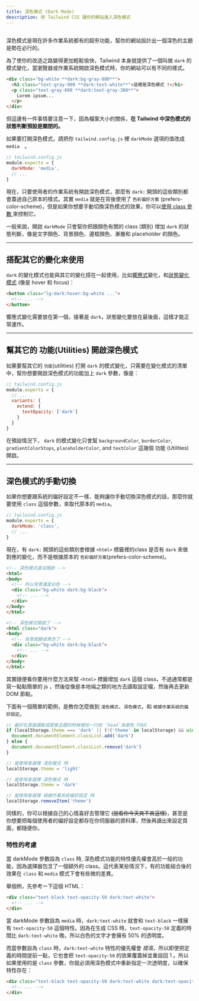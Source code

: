 ```yaml
---
title: 深色模式 (Dark Mode)
description: 用 Tailwind CSS 讓你的網站進入深色模式
---
```



## <Heading hidden>基本用法</Heading>

深色模式是現在許多作業系統都有的超夯功能，幫你的網站設計出一個深色的主題是勢在必行的。

為了使你的改造之路變得更加輕鬆愉快，Tailwind 本身就提供了一個叫做 `dark` 的模式變化，當瀏覽器或作業系統開啟深色模式時，你的網站可以有不同的樣式。

```html
<div class="bg-white **dark:bg-gray-800**">
  <h1 class="text-gray-900 **dark:text-white**">這裡是深色模式 !</h1>
  <p class="text-gray-600 **dark:text-gray-300**">
    Lorem ipsum...
  </p>
</div>
```

但這邊有一件事情要注意一下，因為檔案大小的關係，**在 Tailwind 中深色模式的狀態判斷預設是關閉的。**

如果要打開深色模式，請把你 `tailwind.config.js` 裡 `darkMode` 選項的值改成 `media`　。

```js
// tailwind.config.js
module.exports = {
  darkMode: 'media',
  // ...
}
```
現在，只要使用者的作業系統有開啟深色模式，那麼有 `dark:` 開頭的這些類別都會蓋過自己原本的樣式。其實 `media` 就是在背後使用了 `色彩偏好方案` (prefers-color-scheme)，但是如果你想要手動切換深色模式的效果，你可以[使用 class 參數 ](#深色模式的手動切換)來控制它。

一般來說，開啟 `darkMode` 只會幫你把跟顏色有關的 class (類別) 增加 `dark` 的狀態判斷，像是文字顏色、背景顏色、邊框顏色、漸層和 placeholder 的顏色。

---

## 搭配其它的變化來使用

`dark` 的變化模式也能與其它的變化搭在一起使用，比如[響應式](/docs/responsive-design)變化，和[狀態變化模式](/docs/hover-focus-and-other-states) (像是 hover 和 focus)：

```html
<button class="lg:dark:hover:bg-white ...">
  <!-- ... -->
</button>
```

響應式變化需要放在第一個，接著是 `dark`，狀態變化要放在最後面，這樣才能正常運作。

---

## 幫其它的 功能(Utilities) 開啟深色模式

如果要幫其它的 `功能`(utilities) 打開 `dark` 的模式變化，只需要在變化模式的清單中，幫你想要開啟深色模式的功能加上 `dark` 參數，像是：

```js
// tailwind.config.js
module.exports = {
  // ...
  variants: {
    extend: {
      textOpacity: ['dark']
    }
  }
}
```

在預設情況下， `dark` 的模式變化只會幫 `backgroundColor`, `borderColor`, `gradientColorStops`, `placeholderColor`, and `textColor` 這幾個 功能 (Utilities) 開啟。

---

## 深色模式的手動切換

如果你想要跟系統的偏好設定不一樣、能夠讓你手動切換深色模式的話，那麼你就要使用 `class` 這個參數，來取代原本的 `media`。

```js
// tailwind.config.js
module.exports = {
  darkMode: 'class',
  // ...
}
```

現在，有 `dark:` 開頭的這些類別會根據 `<html>` 標籤裡的class 是否有 `dark` 來做對應的變化，而不是根據原本的 `色彩偏好方案`(prefers-color-scheme)。

```html
<!-- 深色模式還沒開啟 -->
<html>
<body>
  <!-- 所以背景還是白色 -->
  <div class="bg-white dark:bg-black">
    <!-- ... -->
  </div>
</body>
</html>

<!-- 深色模式開啟了 -->
<html class="dark">
<body>
  <!-- 背景就變成黑色了 -->
  <div class="bg-white dark:bg-black">
    <!-- ... -->
  </div>
</body>
</html>
```

其實隨便看你要用什麼方法來幫 `<html>` 標籤增加 `dark` 這個 class，不過通常都是寫一點點簡單的 js ，然後從像是本地端之類的地方去讀取設定檔，然後再去更新 DOM 節點。

下面有一個簡單的範例，是教你怎麼做到 `淺色模式`、`深色模式`，和 `根據作業系統的偏好設定`。

```js
// 最好在頁面讀取或更換主題的時候增加一行到 `head`來避免 FOUC
if (localStorage.theme === 'dark' || (!('theme' in localStorage) && window.matchMedia('(prefers-color-scheme: dark)').matches)) {
  document.documentElement.classList.add('dark')
} else {
  document.documentElement.classList.remove('dark')
}

// 當使用者選擇 淺色模式 時
localStorage.theme = 'light'

// 當使用者選擇 深色模式 時
localStorage.theme = 'dark'

// 當使用者選擇 根據作業系統偏好設定 時
localStorage.removeItem('theme')
```

同樣的，你可以根據自己的心情喜好去管理它 ~~(就看你今天爽不爽這樣)~~，甚至是你想要把每個使用者的偏好設定都存在你伺服器的資料庫，然後再讀出來設定頁面，都隨便你。


<!-- ### Specificity considerations -->
### 特性的考慮

<!-- When using the `class` strategy, the specificity of dark mode utilities will be higher than regular utilities because the selector contains an extra class. This means that in certain situations the behavior of some combination of utilities can be slightly different in `class` mode than it is in `media` mode. -->
當 darkMode 參數設為 `class` 時, 深色模式功能的特性優先權會高於一般的功能，因為選擇器包含了一個額外的 class。這代表某些情況下，有的功能組合後的效果在 `class` 和 `media` 模式下會有些微的差異。

<!-- For example, consider this HTML: -->
舉個例，先參考一下這個 HTML：

```html
<div class="text-black text-opacity-50 dark:text-white">
  <!-- ... -->
</div>
```

<!-- When using the `media` strategy, `dark:text-white` has the same specificity as `text-black` and `text-opacity-50`. Because `text-opacity-50` is defined later in the generated CSS than `dark:text-white`, the white text will have 50% opacity. -->
當 darkMode 參數設為 `media` 時，`dark:text-white` 就會和 `text-black` 一樣擁有 `text-opacity-50` 這個特性。因為在生成 CSS 時，`text-opacity-50` 定義的時間比 `dark:text-white` 晚，所以白色的文字才會擁有 50% 的透明度。

<!-- When using the `class` strategy, `dark:text-white` has a _higher_ specificity, so even though it is defined sooner, it will actually override `text-opacity-50` and reset the opacity back to 1. So when using the `class` strategy, you'll need to re-specify the opacity in dark mode: -->
而當參數設為 `class` 時，`dark:text-white` 特性的優先權會 _提高_，所以即使把定義的時間提前一點，它也會把 `text-opacity-50` 的效果覆蓋掉並重設回 1 。所以如果使用的是 `class` 參數，你就必須用深色模式中重新指定一次透明度，以確保特性存在：

```html
<div class="text-black text-opacity-50 dark:text-white dark:text-opacity-50">
  <!-- ... -->
</div>
```